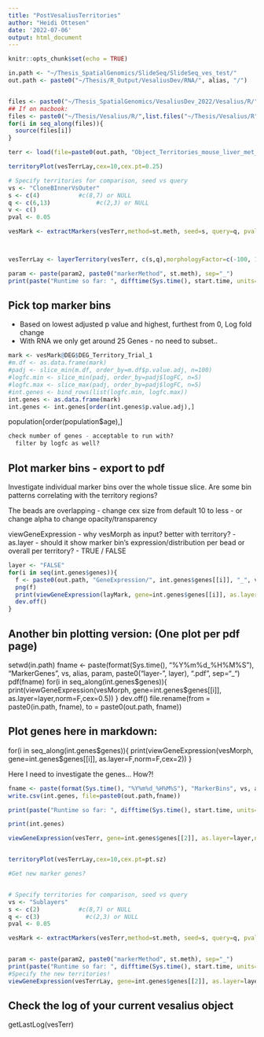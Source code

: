 ```yaml
---
title: "PostVesaliusTerritories"
author: "Heidi Ottesen"
date: '2022-07-06'
output: html_document
---
```


```r
knitr::opts_chunk$set(echo = TRUE)
```

```r
in.path <- "~/Thesis_SpatialGenomics/SlideSeq/SlideSeq_ves_test/"
out.path <- paste0("~/Thesis/R_Output/VesaliusDev/RNA/", alias, "/")


files <- paste0("~/Thesis_SpatialGenomics/VesaliusDev_2022/Vesalius/R/",list.files("~/Thesis_SpatialGenomics/VesaliusDev_2022/Vesalius/R",pattern = ".R"))
## If on macbook:
files <- paste0("~/Thesis/Vesalius/R/",list.files("~/Thesis/Vesalius/R",pattern = ".R"))
for(i in seq_along(files)){
  source(files[i])
}

terr <- load(file=paste0(out.path, "Object_Territories_mouse_liver_met_2_SCTNorm_PCA30_dims1-30_colD6_Iter10_markerMethod_chisq.rd"))
```

```r

territoryPlot(vesTerrLay,cex=10,cex.pt=0.25)
```


```r
# Specify territories for comparison, seed vs query
vs <- "CloneBInnerVsOuter"
s <- c(4)           #c(8,7) or NULL
q <- c(6,13)             #c(2,3) or NULL
v <- c()
pval <- 0.05

vesMark <- extractMarkers(vesTerr,method=st.meth, seed=s, query=q, pval=pval)



vesTerrLay <- layerTerritory(vesTerr, c(s,q),morphologyFactor=c(-100, 100),layerDepth=5)

param <- paste(param2, paste0("markerMethod", st.meth), sep="_")
print(paste("Runtime so far: ", difftime(Sys.time(), start.time, units="mins"), "min"))
```





## Pick top marker bins
 - Based on lowest adjusted p value and highest, furthest from 0, Log fold change
 - With RNA we only get around 25 Genes - no need to subset..

```r
mark <- vesMark@DEG$DEG_Territory_Trial_1
#m.df <- as.data.frame(mark)
#padj <- slice_min(m.df, order_by=m.df$p.value.adj, n=100)
#logfc.min <- slice_min(padj, order_by=padj$logFC, n=5)
#logfc.max <- slice_max(padj, order_by=padj$logFC, n=5)
#int.genes <- bind_rows(list(logfc.min, logfc.max))
int.genes <- as.data.frame(mark)
int.genes <- int.genes[order(int.genes$p.value.adj),]
```

population[order(population$age),]


```r
check number of genes - acceptable to run with?
  filter by logfc as well?
```


## Plot marker bins - export to pdf
Investigate individual marker bins over the whole tissue slice.
Are some bin patterns correlating with the territory regions?

The beads are overlapping - change cex size from default 10 to less - or change alpha to change opacity/transparency




viewGeneExpression
  - why vesMorph as input? better with territory?
  - as.layer - should it show marker bin's expression/distribution per bead or overall per territory? - TRUE / FALSE
  


```r
layer <- "FALSE" 
for(i in seq(int.genes$genes)){
  f <- paste0(out.path, "GeneExpression/", int.genes$genes[[i]], "_", vs, "_", fname, ".png")
  png(f) 
  print(viewGeneExpression(layMark, gene=int.genes$genes[[i]], as.layer=layer, norm=F, cex=0.1, territory1=s, territory2=q))
  dev.off()
}

```

## Another bin plotting version: (One plot per pdf page)
setwd(in.path)
fname <- paste(format(Sys.time(), "%Y%m%d_%H%M%S"), "MarkerGenes", vs, alias, param, paste0("layer-", layer), ".pdf", sep="_")
pdf(fname)
for(i in seq_along(int.genes$genes)){
  print(viewGeneExpression(vesMorph, gene=int.genes$genes[[i]], as.layer=layer,norm=F,cex=0.5))
}
dev.off()
file.rename(from = paste0(in.path, fname), to = paste0(out.path, fname))

## Plot genes here in markdown:
for(i in seq_along(int.genes$genes)){
  print(viewGeneExpression(vesMorph, gene=int.genes$genes[[i]], as.layer=F,norm=F,cex=2))
}



Here I need to investigate the genes... How?!
 


```r

fname <- paste(format(Sys.time(), "%Y%m%d_%H%M%S"), "MarkerBins", vs, alias, param, "table.csv", sep="_")
write.csv(int.genes, file=paste0(out.path,fname))

print(paste("Runtime so far: ", difftime(Sys.time(), start.time, units="mins"), "min"))

```




```r
print(int.genes)

viewGeneExpression(vesTerr, gene=int.genes$genes[[2]], as.layer=layer,norm=F, cex=0.1, territory1=s, territory2=q)


territoryPlot(vesTerrLay,cex=10,cex.pt=pt.sz)


```




```r
#Get new marker genes?


# Specify territories for comparison, seed vs query
vs <- "Sublayers"
s <- c(2)           #c(8,7) or NULL
q <- c(3)             #c(2,3) or NULL
pval <- 0.05

vesMark <- extractMarkers(vesTerr,method=st.meth, seed=s, query=q, pval=pval)


param <- paste(param2, paste0("markerMethod", st.meth), sep="_")
print(paste("Runtime so far: ", difftime(Sys.time(), start.time, units="mins"), "min"))
#Specify the new territories!
viewGeneExpression(vesTerrLay, gene=int.genes$genes[[2]], as.layer=layer,norm=F, cex=0.1, territory1=s, territory2=q)
```



## Check the log of your current vesalius object
getLastLog(vesTerr)

